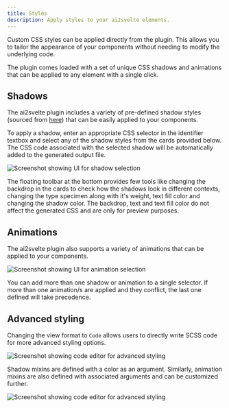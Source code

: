```yaml
---
title: Styles
description: Apply styles to your ai2svelte elements.
---
```



Custom CSS styles can be applied directly from the plugin. This allows you to tailor the appearance of your components without needing to modify the underlying code.

The plugin comes loaded with a set of unique CSS shadows and animations that can be applied to any element with a single click.

## Shadows

The ai2svelte plugin includes a variety of pre-defined shadow styles (sourced from [here](https://luissevillano.net/cheesy-shadow-picker/)) that can be easily applied to your components.

To apply a shadow, enter an appropriate CSS selector in the identifier textbox and select any of the shadow styles from the cards provided below. The CSS code associated with the selected shadow will be automatically added to the generated output file.

<Image
  src={Image_Shadows_UI}
  alt="Screenshot showing UI for shadow selection"
/>

The floating toolbar at the bottom provides few tools like changing the backdrop in the cards to check how the shadows look in different contexts, changing the type specimen along with it's weight, text fill color and changing the shadow color. The backdrop, text and text fill color do not affect the generated CSS and are only for preview purposes.

## Animations

The ai2svelte plugin also supports a variety of animations that can be applied to your components.

<Image
  src={Image_Animations_UI}
  alt="Screenshot showing UI for animation selection"
/>

<Aside type="tip">
  You can add more than one shadow or animation to a single selector. If more
  than one animation/s are applied and they conflict, the last one defined will
  take precedence.
</Aside>

## Advanced styling

Changing the view format to `Code` allows users to directly write SCSS code for more advanced styling options.

<Image
  src={Image_Shadows_Code}
  alt="Screenshot showing code editor for advanced styling"
/>

Shadow mixins are defined with a color as an argument. Similarly, animation mixins are also defined with associated arguments and can be customized further.

<Image
  src={Image_Animations_Code}
  alt="Screenshot showing code editor for advanced styling"
/>
